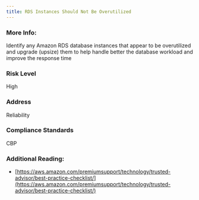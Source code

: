 ```yaml
---
title: RDS Instances Should Not Be Overutilized
---
```


### More Info:

Identify any Amazon RDS database instances that appear to be overutilized and upgrade (upsize) them to help handle better the database workload and improve the response time

### Risk Level

High

### Address

Reliability

### Compliance Standards

CBP

### Additional Reading:

- [https://aws.amazon.com/premiumsupport/technology/trusted-advisor/best-practice-checklist/](https://aws.amazon.com/premiumsupport/technology/trusted-advisor/best-practice-checklist/)
